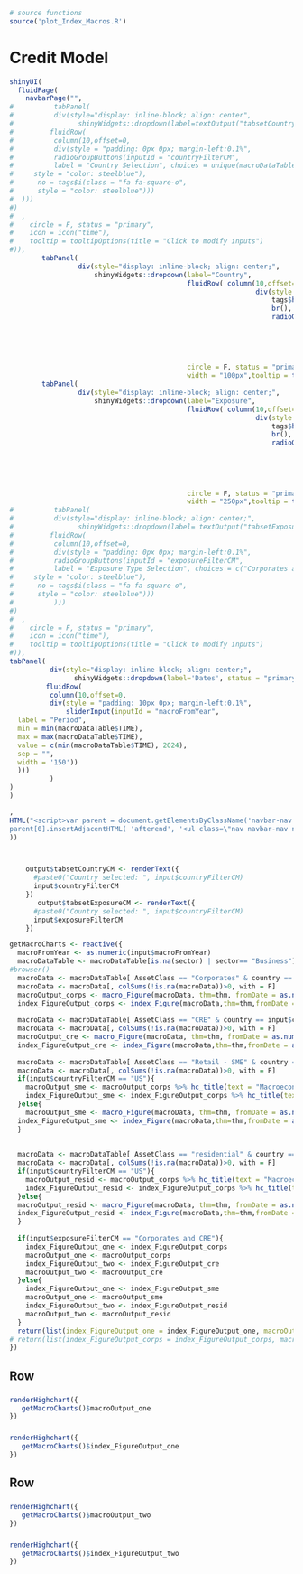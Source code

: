 ```r
# source functions
source('plot_Index_Macros.R')

```


Credit Model {data-navmenu="Macro Modeling"}
=====================================  

```r

shinyUI(
  fluidPage(
    navbarPage("",
#          tabPanel(
#          div(style="display: inline-block; align: center",
#                shinyWidgets::dropdown(label=textOutput("tabsetCountryCM"), status = "primary",
#         fluidRow(
#          column(10,offset=0,
#          div(style = "padding: 0px 0px; margin-left:0.1%",
#          radioGroupButtons(inputId = "countryFilterCM", 
#          label = "Country Selection", choices = unique(macroDataTable$country), checkIcon = list(yes =tags$i(class = "fa fa-check-square", 
#     style = "color: steelblue"), 
#      no = tags$i(class = "fa fa-square-o", 
#      style = "color: steelblue")))
#  )))
#)
#  ,
#    circle = F, status = "primary",
#    icon = icon("time"),
#    tooltip = tooltipOptions(title = "Click to modify inputs")
#)),
        tabPanel(
                 div(style="display: inline-block; align: center;",
                     shinyWidgets::dropdown(label="Country", 
                                            fluidRow( column(10,offset=0, 
                                                             div(style = "",
                                                                 tags$h4(""),
                                                                 br(),
                                                                 radioGroupButtons(inputId = "countryFilterCM", individual = T,
                                                                                     choices=unique(macroDataTable$country), 
                                                                                     selected = unique(macroDataTable$country)[1], checkIcon = list(yes = tags$i(class = "fa fa-circle", 
                                                                                     style = "color: steelblue"), 
                                                                                     no = tags$i(class = "fa fa-circle-o", 
                                                                                     style = "color: steelblue")))))), 
                                            circle = F, status = "primary", icon = icon("formula"),
                                            width = "100px",tooltip = tooltipOptions(title = "Click to modify inputs")))),        
        tabPanel(
                 div(style="display: inline-block; align: center;",
                     shinyWidgets::dropdown(label="Exposure", 
                                            fluidRow( column(10,offset=0, 
                                                             div(style = "",
                                                                 tags$h4(""),
                                                                 br(),
                                                                 radioGroupButtons(inputId = 'exposureFilterCM', individual = T,
                                                                                     choices=c("Corporates and CRE", "Retails-SME and Residential"), 
                                                                                     selected = "Corporates and CRE", checkIcon = list(yes = tags$i(class = "fa fa-circle", 
                                                                                     style = "color: steelblue"), 
                                                                                     no = tags$i(class = "fa fa-circle-o", 
                                                                                     style = "color: steelblue")))))), 
                                            circle = F, status = "primary", icon = icon("formula"),
                                            width = "250px",tooltip = tooltipOptions(title = "Click to modify inputs")))),
#          tabPanel(
#          div(style="display: inline-block; align: center;",
#                shinyWidgets::dropdown(label= textOutput("tabsetExposureCM"), 
#         fluidRow(
#          column(10,offset=0,
#          div(style = "padding: 0px 0px; margin-left:0.1%",
#          radioGroupButtons(inputId = "exposureFilterCM", 
#          label = "Exposure Type Selection", choices = c("Corporates and CRE", "Retails-SME and Residential"), checkIcon = list(yes =tags$i(class = "fa fa-check-square", 
#     style = "color: steelblue"),
#      no = tags$i(class = "fa fa-square-o", 
#      style = "color: steelblue")))
#          )))
#)
#  ,
#    circle = F, status = "primary",
#    icon = icon("time"), 
#    tooltip = tooltipOptions(title = "Click to modify inputs")
#)),
tabPanel(
          div(style="display: inline-block; align: center;",
                shinyWidgets::dropdown(label='Dates', status = "primary",
         fluidRow(
          column(10,offset=0,
          div(style = "padding: 10px 0px; margin-left:0.1%",
              sliderInput(inputId = "macroFromYear",
  label = "Period",
  min = min(macroDataTable$TIME),
  max = max(macroDataTable$TIME),
  value = c(min(macroDataTable$TIME), 2024),
  sep = "",
  width = '150'))
  )))
          )
)
) 

, 
HTML("<script>var parent = document.getElementsByClassName('navbar-nav');
parent[0].insertAdjacentHTML( 'afterend', '<ul class=\"nav navbar-nav navbar-right\"><li class=\"disabled\"><a href=\"#\">v0.1</a></li></ul>' );</script>")
))



    output$tabsetCountryCM <- renderText({
      #paste0("Country selected: ", input$countryFilterCM)
      input$countryFilterCM
    })
       output$tabsetExposureCM <- renderText({
      #paste0("Country selected: ", input$countryFilterCM)
      input$exposureFilterCM
    })

```

```r

getMacroCharts <- reactive({
  macroFromYear <- as.numeric(input$macroFromYear)
  macroDataTable <- macroDataTable[is.na(sector) | sector== "Business"]
#browser()
  macroData <- macroDataTable[ AssetClass == "Corporates" & country == input$countryFilterCM]
  macroData <- macroData[, colSums(!is.na(macroData))>0, with = F]
  macroOutput_corps <- macro_Figure(macroData, thm=thm, fromDate = as.numeric(macroFromYear)[1], toDate = as.numeric(macroFromYear)[2]) %>% hc_title(text = "Macroeconomic Scenarios - Corporates")
  index_FigureOutput_corps <- index_Figure(macroData,thm=thm,fromDate = as.numeric(macroFromYear)[1], toDate = as.numeric(macroFromYear)[2]) %>% hc_title(text ="Aggregated PD Index (Systematic Risk) - Corporates")
  
  macroData <- macroDataTable[ AssetClass == "CRE" & country == input$countryFilterCM]
  macroData <- macroData[, colSums(!is.na(macroData))>0, with = F] 
  macroOutput_cre <- macro_Figure(macroData, thm=thm, fromDate = as.numeric(macroFromYear)[1], toDate = as.numeric(macroFromYear)[2]) %>% hc_title(text = "Macroeconomic Scenarios - CRE")
  index_FigureOutput_cre <- index_Figure(macroData,thm=thm,fromDate = as.numeric(macroFromYear)[1], toDate = as.numeric(macroFromYear)[2]) %>% hc_title(text ="Aggregated PD Index (Systematic Risk) - CRE")
  
  macroData <- macroDataTable[ AssetClass == "Retail - SME" & country == input$countryFilterCM]
  macroData <- macroData[, colSums(!is.na(macroData))>0, with = F]
  if(input$countryFilterCM == "US"){
    macroOutput_sme <- macroOutput_corps %>% hc_title(text = "Macroeconomic Scenarios - Retail-SME")
    index_FigureOutput_sme <- index_FigureOutput_corps %>% hc_title(text ="Aggregated PD Index (Systematic Risk) - Retail-SME")
  }else{
    macroOutput_sme <- macro_Figure(macroData, thm=thm, fromDate = as.numeric(macroFromYear)[1], toDate = as.numeric(macroFromYear)[2]) %>% hc_title(text = "Macroeconomic Scenarios - Retail-SME")
  index_FigureOutput_sme <- index_Figure(macroData,thm=thm,fromDate = as.numeric(macroFromYear)[1], toDate = as.numeric(macroFromYear)[2]) %>% hc_title(text ="Aggregated PD Index (Systematic Risk) - Retail-SME")
  }
  
  
  macroData <- macroDataTable[ AssetClass == "residential" & country == input$countryFilterCM]
  macroData <- macroData[, colSums(!is.na(macroData))>0, with = F]
  if(input$countryFilterCM == "US"){
    macroOutput_resid <- macroOutput_corps %>% hc_title(text = "Macroeconomic Scenarios - Residential")
    index_FigureOutput_resid <- index_FigureOutput_corps %>% hc_title(text ="Aggregated PD Index (Systematic Risk) - Residential")
  }else{
  macroOutput_resid <- macro_Figure(macroData, thm=thm, fromDate = as.numeric(macroFromYear)[1], toDate = as.numeric(macroFromYear)[2]) %>% hc_title(text = "Macroeconomic Scenarios - Residential")
  index_FigureOutput_resid <- index_Figure(macroData,thm=thm,fromDate = as.numeric(macroFromYear)[1], toDate = as.numeric(macroFromYear)[2]) %>% hc_title(text ="Aggregated PD Index (Systematic Risk) - Residential")
  }
  
  if(input$exposureFilterCM == "Corporates and CRE"){
    index_FigureOutput_one <- index_FigureOutput_corps 
    macroOutput_one <- macroOutput_corps
    index_FigureOutput_two <- index_FigureOutput_cre
    macroOutput_two <- macroOutput_cre
  }else{
    index_FigureOutput_one <- index_FigureOutput_sme 
    macroOutput_one <- macroOutput_sme
    index_FigureOutput_two <- index_FigureOutput_resid
    macroOutput_two <- macroOutput_resid
  }
  return(list(index_FigureOutput_one = index_FigureOutput_one, macroOutput_one=macroOutput_one, index_FigureOutput_two = index_FigureOutput_two, macroOutput_two=macroOutput_two))
# return(list(index_FigureOutput_corps = index_FigureOutput_corps, macroOutput_corps=macroOutput_corps, index_FigureOutput_cre = index_FigureOutput_cre, macroOutput_cre=macroOutput_cre, index_FigureOutput_sme = index_FigureOutput_sme, macroOutput_sme=macroOutput_sme, index_FigureOutput_resid = index_FigureOutput_resid, macroOutput_resid=macroOutput_resid))
})


```
Row
-----------------------------------------------
### </span> {.bgred}

```r

renderHighchart({
   getMacroCharts()$macroOutput_one  
})


```

<!-- borderTextColor sets the color of 'Example Figures' and {.bgred} implements css code of Main.Rmd for the panel Example Figures. -->
### </span> {.bgred}

```r

renderHighchart({
   getMacroCharts()$index_FigureOutput_one   
})

```

Row
-----------------------------------------------
### </span> {.bgred}

```r

renderHighchart({
   getMacroCharts()$macroOutput_two
})


```


<!-- borderTextColor sets the color of 'Example Figures' and {.bgred} implements css code of Main.Rmd for the panel Example Figures. -->
### </span> {.bgred}

```r

renderHighchart({
   getMacroCharts()$index_FigureOutput_two   
})

```

<!-- Row -->
<!-- ----------------------------------------------- -->

<!-- ### <span style="color:`r borderTextColor`">Macroeconomic Scenarios - Retail-SME</span> {.bgred} -->


<!-- ```{r} -->

<!-- renderHighchart({ -->
<!--    getMacroCharts()$macroOutput_sme -->
<!-- }) -->


<!-- ``` -->


<!-- <!-- borderTextColor sets the color of 'Example Figures' and {.bgred} implements css code of Main.Rmd for the panel Example Figures. --> 
<!-- ### <span style="color:`r borderTextColor`">Aggregated PD Index (Systematic Risk) - Retail-SME</span> {.bgred} -->

<!-- ```{r} -->

<!-- renderHighchart({ -->
<!--    getMacroCharts()$index_FigureOutput_sme  -->
<!-- }) -->

<!-- ``` -->

<!-- Row -->
<!-- ----------------------------------------------- -->

<!-- ### <span style="color:`r borderTextColor`">Macroeconomic Scenarios - Residential</span> {.bgred} -->


<!-- ```{r} -->

<!-- renderHighchart({ -->
<!--    getMacroCharts()$macroOutput_resid -->
<!-- }) -->


<!-- ``` -->


<!-- <!-- borderTextColor sets the color of 'Example Figures' and {.bgred} implements css code of Main.Rmd for the panel Example Figures. --> 
<!-- ### <span style="color:`r borderTextColor`">Aggregated PD Index (Systematic Risk) - Residential</span> {.bgred} -->

<!-- ```{r} -->

<!-- renderHighchart({ -->
<!--    getMacroCharts()$index_FigureOutput_resid   -->
<!-- }) -->

<!-- ``` -->